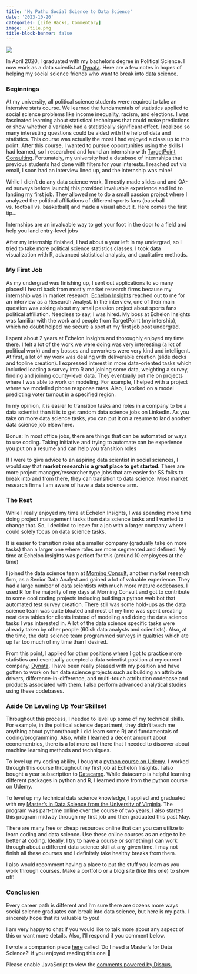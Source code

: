 ```yaml
---
title: 'My Path: Social Science to Data Science'
date: '2023-10-20'
categories: [Life Hacks, Commentary]
image: ./tile.png
title-block-banner: false
---
```


![](./SS_to_DS.png){fig-align="center"}

In April 2020, I graduated with my bachelor's degree in Political Science. I now work as a data scientist at [Dynata](https://www.dynata.com/). Here are a few notes in hopes of helping my social science friends who want to break into data science.

### Beginnings

At my university, all political science students were required to take an intensive stats course. We learned the fundamentals of statistics applied to social science problems like income inequality, racism, and elections. I was fascinated learning about statistical techniques that could make predictions or show whether a variable had a statistically significant effect. I realized so many interesting questions could be aided with the help of data and statistics. This course was actually the most I had enjoyed a class up to this point. After this course, I wanted to pursue opportunities using the skills I had learned, so I researched and found an internship with [TargetPoint Consulting](https://www.targetpointconsulting.com/). Fortunately, my university had a database of internships that previous students had done with filters for your interests. I reached out via email, I soon had an interview lined up, and the internship was mine!

While I didn't do any data science work, (I mostly made slides and and QA-ed surveys before launch) this provided invaluable experience and led to landing my first job. They allowed me to do a small passion project where I analyzed the political affiliations of different sports fans (baseball vs. football vs. basketball) and made a visual about it. Here comes the first tip...

:::{.callout-tip}
Internships are an invaluable way to get your foot in the door to a field and help you land entry-level jobs
:::

After my internship finished, I had about a year left in my undergrad, so I tried to take more political science statistics classes. I took data visualization with R, advanced statistical analysis, and qualitative methods. 

### My First Job

As my undergrad was finishing up, I sent out applications to so many places! I heard back from mostly market research firms because my internship was in market research. [Echelon Insights](https://echeloninsights.com/) reached out to me for an interview as a Research Analyst. In the interview, one of their main question was asking about my small passion project about sports fans political affiliation. Needless to say, I was hired. My boss at Echelon Insights was familiar with the work and people from TargetPoint (my intership), which no doubt helped me secure a spot at my first job post undergrad. 

I spent about 2 years at Echelon Insights and thoroughly enjoyed my time there. I felt a lot of the work we were doing was very interesting (a lot of political work) and my bosses and coworkers were very kind and intelligent. At first, a lot of my work was dealing with deliverable creation (slide decks and topline creation). I expressed interest in more data-oriented tasks which included loading a survey into R and joining some data, weighting a survey, finding and joining county-level data. They eventually put me on projects where I was able to work on modeling. For example, I helped with a project where we modelled phone response rates. Also, I worked on a model predicting voter turnout in a specified region.

:::{.callout-tip}
In my opinion, it is easier to transition tasks and roles in a company to be a data scientist than it is to get random data science jobs on LinkedIn. As you take on more data science tasks, you can put it on a resume to land another data science job elsewhere.

Bonus: In most office jobs, there are things that can be automated or ways to use coding. Taking initiative and trying to automate can be experience you put on a resume and can help you transition roles
:::

If I were to give advice to an aspiring data scientist in social sciences, I would say that **market research is a great place to get started.** There are more project manager/researcher type jobs that are easier for SS folks to break into and from there, they can transition to data science. Most market research firms I am aware of have a data science arm.

### The Rest

While I really enjoyed my time at Echelon Insights, I was spending more time doing project management tasks than data science tasks and I wanted to change that. So, I decided to leave for a job with a larger company where I could solely focus on data science tasks.

:::{.callout-tip}
It is easier to transition roles at a smaller company (gradually take on more tasks) than a larger one where roles are more segmented and defined. My time at Echelon Insights was perfect for this (around 10 employees at the time)
:::

I joined the data science team at [Morning Consult](https://morningconsult.com/), another market research firm, as a Senior Data Analyst and gained a lot of valuable experience. They had a large number of data scientists with much more mature codebases. I used R for the majority of my days at Morning Consult and got to contribute to some cool coding projects including building a python web bot that automated test survey creation. There still was some hold-ups as the data science team was quite bloated and most of my time was spent creating neat data tables for clients instead of modeling and doing the data science tasks I was interested in. A lot of the data science specific tasks were already taken by other people (60ish data analysts and scientists). Also, at the time, the data science team programmed surveys in qualtrics which ate up far too much of my time than I desired.

From this point, I applied for other positions where I got to practice more statistics and eventually accepted a data scientist position at my current company, [Dynata](https://www.dynata.com/). I have been really pleased with my position and have gotten to work on fun data science projects such as building an attribute drivers, difference-in-difference, and multi-touch attribution codebase and products associated with them. I also perform advanced analytical studies using these codebases.

### Aside On Leveling Up Your Skillset

Throughout this process, I needed to level up some of my technical skills. For example, in the political science department, they didn't teach me anything about python(though i did learn some R) and fundamentals of coding/programming. Also, while I learned a decent amount about economentrics, there is a lot more out there that I needed to discover about machine learning methods and techniques.

To level up my coding ability, I bought a [python course on Udemy](https://www.udemy.com/course/complete-python-developer-zero-to-mastery/). I worked through this course throughout my first job at Echelon Insights. I also bought a year subscription to [Datacamp](https://www.datacamp.com/). While datacamp is helpful learning different packages in python and R, I learned more from the python course on Udemy.

To level up my technical data science knowledge, I applied and graduated with my [Master's in Data Science from the University of Virginia](https://datascience.virginia.edu/). The program was part-time online over the course of two years. I also started this program midway through my first job and then graduated this past May.

:::{.callout-tip}
There are many free or cheap resources online that can you can utilize to learn coding and data science. Use these online courses as an edge to be better at coding. Ideally, I try to have a course or something I can work through about a different data science skill at any given time. I may not finish all these courses and I definitely take healthy breaks from them.
:::

I also would recomment having a place to put the stuff you learn as you work through courses. Make a portfolio or a blog site (like this one) to show off!

### Conclusion

Every career path is different and I'm sure there are dozens more ways social science graduates can break into data science, but here is my path. I sincerely hope that its valuable to you!

I am very happy to chat if you would like to talk more about any aspect of this or want more details. Also, I'll respond if you comment below.

:::{.callout-note}
I wrote a companion piece [here](/./posts/masters_degree/index.qmd) called 'Do I need a Master's for Data Science?' if you enjoyed reading this one 🙂
:::

<div id="disqus_thread"></div>
<script>
    /**
    *  RECOMMENDED CONFIGURATION VARIABLES: EDIT AND UNCOMMENT THE SECTION BELOW TO INSERT DYNAMIC VALUES FROM YOUR PLATFORM OR CMS.
    *  LEARN WHY DEFINING THESE VARIABLES IS IMPORTANT: https://disqus.com/admin/universalcode/#configuration-variables    */
    var disqus_config = function () {
    this.page.url = 'https://alexbass.me/posts/path_to_datascience/';  // Replace PAGE_URL with your page's canonical URL variable
    this.page.identifier = 'path_to_datascience'; // Replace PAGE_IDENTIFIER with your page's unique identifier variable
    };
    (function() { // DON'T EDIT BELOW THIS LINE
    var d = document, s = d.createElement('script');
    s.src = 'https://alexbassc.disqus.com/embed.js';
    s.setAttribute('data-timestamp', +new Date());
    (d.head || d.body).appendChild(s);
    })();
</script>
<noscript>Please enable JavaScript to view the <a href="https://disqus.com/?ref_noscript">comments powered by Disqus.</a></noscript>

<script id="dsq-count-scr" src="//alexbassc.disqus.com/count.js" async></script>